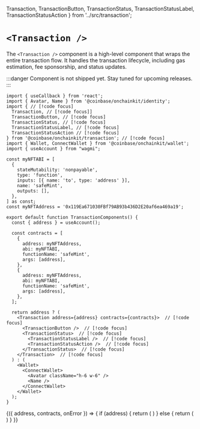   Transaction, 
  TransactionButton,
  TransactionStatus,
  TransactionStatusLabel,
  TransactionStatusAction
} from '../src/transaction';

# `<Transaction />`

The `<Transaction />` component is a high-level component that wraps the entire transaction flow. 
It handles the transaction lifecycle, including gas estimation, fee sponsorship, and status updates.

:::danger
Component is not shipped yet. Stay tuned for upcoming releases.
:::

```tsx [code]
import { useCallback } from 'react';
import { Avatar, Name } from '@coinbase/onchainkit/identity';
import { // [!code focus]
  Transaction, // [!code focus]]
  TransactionButton, // [!code focus]
  TransactionStatus, // [!code focus]
  TransactionStatusLabel, // [!code focus]
  TransactionStatusAction // [!code focus]
} from '@coinbase/onchainkit/transaction'; // [!code focus]
import { Wallet, ConnectWallet } from '@coinbase/onchainkit/wallet';
import { useAccount } from "wagmi";

const myNFTABI = [
  {
    stateMutability: 'nonpayable',
    type: 'function',
    inputs: [{ name: 'to', type: 'address' }],
    name: 'safeMint',
    outputs: [],
  },
] as const;
const myNFTAddress = '0x119Ea671030FBf79AB93b436D2E20af6ea469a19';

export default function TransactionComponents() {
  const { address } = useAccount();

  const contracts = [
    {
      address: myNFTAddress,
      abi: myNFTABI,
      functionName: 'safeMint',
      args: [address],
    },
    {
      address: myNFTAddress,
      abi: myNFTABI,
      functionName: 'safeMint',
      args: [address],
    },
  ];

  return address ? (
    <Transaction address={address} contracts={contracts}>  // [!code focus]
      <TransactionButton />  // [!code focus]
      <TransactionStatus>  // [!code focus]
        <TransactionStatusLabel />  // [!code focus]
        <TransactionStatusAction />  // [!code focus]
      </TransactionStatus>  // [!code focus]
    </Transaction>  // [!code focus]
  ) : (
    <Wallet>
      <ConnectWallet>
        <Avatar className="h-6 w-6" />
        <Name />
      </ConnectWallet>
    </Wallet>
  );
}
```

<App>
  <TransactionWrapper>
    {({ address, contracts, onError }) => {
      if (address) {
        return (
          <Transaction address={address} contracts={contracts} onError={onError}>
            <TransactionButton />
            <TransactionStatus>
              <TransactionStatusLabel />
              <TransactionStatusAction />
            </TransactionStatus>
          </Transaction>
        )
      } else {
        return (
          <Wallet>
            <ConnectWallet>
              <Avatar className="h-6 w-6" />
              <Name />
            </ConnectWallet>
          </Wallet>
        )
      }
    }}
  </TransactionWrapper>
</App>